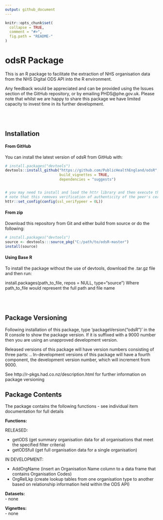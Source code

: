 ```yaml
---
output: github_document
---
```


<!-- README.md is generated from README.Rmd. Please edit that file -->

```r
knitr::opts_chunk$set(
  collapse = TRUE,
  comment = "#>",
  fig.path = "README-"
)
```


# odsR Package

This is an R package to facilitate the extraction of NHS organisation data from the
NHS Digital ODS API into the R environment.   

Any feedback would be appreciated and can be provided using the Issues section of the GitHub repository, or by emailing PHDS@phe.gov.uk.  Please note that whilst we are happy to share this package we have limited capacity to invest time in its further development.


<br/>
<br/>

## Installation

#### From GitHub

You can install the latest version of odsR from GitHub with:

```r

# install.packages("devtools")
devtools::install_github("https://github.com/PublicHealthEngland/odsR",
                         build_vignettes = TRUE,
                         dependencies = "suggests")


# you may need to install and load the httr library and then execute the code below 
# note that this removes verification of authenticity of the peer's certificate 
httr::set_config(config(ssl_verifypeer = 0L))

```

#### From zip

Download this repository from Git and either build from source or do the following:

```r

# install.packages("devtools")
source <- devtools:::source_pkg("C:/path/to/odsR-master")
install(source)
```


#### Using Base R
To install the package without the use of devtools, download the .tar.gz file and then run:

install.packages(path_to_file, repos = NULL, type="source")
Where path_to_file would represent the full path and file name


<br/>
<br/>


## Package Versioning
Following installation of this package, type 'packageVersion("odsR")' in the R console to show the package version.  If it is suffixed with a 9000 number then you are using an unapproved development version.

Released versions of this package will have version numbers consisting of three parts: <major>.<minor>.<patch>
In-development versions of this package will have a fourth component, the development version number, which will increment from 9000.

See http://r-pkgs.had.co.nz/description.html for further information on package versioning


## Package Contents
The package contains the following functions - see individual item documentation for full details 

**Functions:**  

RELEASED:  

- getODS      (get summary organisation data for all organisations that meet the specified filter criteria)
- getODSfull  (get full organisation data for a single organisation)

IN DEVELOPMENT:  

- AddOrgName (insert an Organisation Name column to a data frame that contains Organisation Codes)
- OrgRelLkp  (create lookup tables from one organisation type to another based on relationship information held within the ODS API)

**Datasets:**  
- none

**Vignettes:**  
- none


